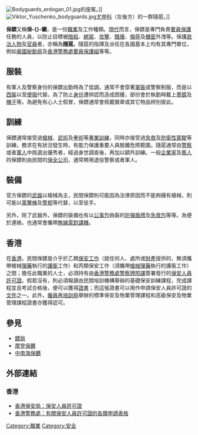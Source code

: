 {{For|其他意思|保鏢 (消歧義)}}
[[File:Bodyguards_erdogan_01.jpg|right]]的座駕。]]
[[File:Viktor_Yuschenko_bodyguards.jpg|right]][[尤申科|尤申科]]（左後方）的一群隨扈。]]

'''保鏢'''又稱'''保-{}-鑣'''，是一份[[職業|職業]]及工作種類。[[現代|現代]]而言，保鏢是專門負責[[要員保護|要員保護]]任務的人員，以防止目標被[[暗殺|暗殺]]、[[綁架|綁架]]、[[攻擊|攻擊]]、[[騷擾|騷擾]]、[[侮辱|侮辱]]及[[機密|機密]]外洩等。保護[[政治人物|政治人物]]及[[官員|官員]]者，亦稱為'''隨扈'''。隨扈的指揮及派任在各國基本上均有其專門單位，例如[[美國秘勤局|美國秘勤局]]及[[香港警務處|香港警務處]][[要員保護組|要員保護組]]等等。

== 服裝 ==
有軍人及警察身份的保鏢出勤時為了低調，通常不會穿著[[軍裝|軍裝]]或警察制服，而是以[[西裝|西裝]]以至[[便服|便服]]代替。為了防止[[身份|身份]]遭辨認而造成困擾，部份會於執勤時戴上[[墨鏡|墨鏡]]及[[帽子|帽子]]等。為避免有心人士假冒，保鏢通常會佩戴徽章或其它物品辨別彼此。

== 訓練 ==
保鏢通常接受過[[槍械|槍械]]、[[武術|武術]]及[[拳術|拳術]]等[[專業|專業]][[訓練|訓練]]，同時亦接受過[[急救|急救]]及[[防衛性駕駛|防衛性駕駛]]等訓練，務求在有狀況發生時，有能力保護重要人員脫離危險範圍。隨扈通常由[[警察|警察]]或者[[軍人|軍人]]中挑選出優秀者，經過身世調查後，再加以額外訓練。一般[[企業家|企業家]]及[[藝人|藝人]]的保鏢則由民間的[[保全公司|保全公司]]，通常聘用退役警察或者軍人。

== 裝備 ==
官方保鏢的[[武器|武器]]以槍械為主，民間保鏢則可能因為法律原因而不能夠擁有槍械，則可能以[[電擊棒|電擊棒]]及[[警棍|警棍]]等代替，以至徒手。

另外，除了武器外，保鏢的裝備也有以[[公事包|公事包]]偽裝的[[防彈盾|防彈盾牌]]及[[急救包|急救包]]等等。為便於連絡，也通常會攜帶[[無線電|無線電對講機]]。

== 香港 ==
在[[香港|香港]]，民間保鏢是介乎於乙類[[保安|保安]][[工作|工作]]（就任何人、處所或[[財產|財產]]提供的、無須攜帶槍械[[彈藥|彈藥]]執行的[[護衛|護衛]]工作）和丙類保安工作（須攜帶[[槍械|槍械]][[彈藥|彈藥]]執行的護衛工作）之間；擔任此職業的人士，必須持有由[[香港警務處|香港警務處]][[警察牌照課|警察牌照課]]簽署發行的[[保安人員許可證|保安人員許可證]]。假若沒有，則必須報讀由民間培訓機構舉辦的基礎保安訓練課程，完成課程並且考試合格後，便可以獲得[[證書|證書]]；而這張證書可以用作申請保安人員許可證的[[文件|文件]]之一。此外，[[僱員再培訓局|僱員再培訓局]]舉辦的標準保安及物業管理課程和高級保安及物業管理課程證書亦獲得認可。

== 參見 ==
* [[鏢局|鏢局]]
* [[摩登保鑣|摩登保鑣]]
*[[中南海保鑣|中南海保鑣]]
== 外部連結 ==
=== 香港 ===
* [http://www.sb.gov.hk/chi/links/sgsia/spp.htm 香港保安局：保安人員許可證]{{Wayback|url=http://www.sb.gov.hk/chi/links/sgsia/spp.htm |date=20120103205730 }}
* [https://web.archive.org/web/20080201025158/http://www.police.gov.hk/hkp-home/chinese/forms/index.htm#security 香港警務處：有關保安人員許可證的各類申請表格]

[[Category:職業|Category:職業]]
[[Category:安全|Category:安全]]
